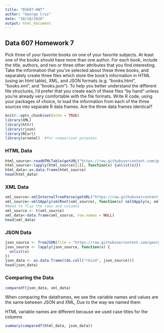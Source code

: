 ```yaml
---
title: "DS607-HW7"
author: "George Cruz"
date: "10/10/2020"
output: html_document
---
```


## Data 607 Homework 7

Pick three of your favorite books on one of your favorite subjects. At least one of the books should have more
than one author. For each book, include the title, authors, and two or three other attributes that you find
interesting.
Take the information that you’ve selected about these three books, and separately create three files which
store the book’s information in HTML (using an html table), XML, and JSON formats (e.g. “books.html”,
“books.xml”, and “books.json”). To help you better understand the different file structures, I’d prefer that you
create each of these files “by hand” unless you’re already very comfortable with the file formats.
Write R code, using your packages of choice, to load the information from each of the three sources into
separate R data frames. Are the three data frames identical?

```r
knitr::opts_chunk$set(echo = TRUE)
library(XML)
library(httr)
library(rjson)
library(RCurl)
library(arsenal)  #for comparison purposes
```

### HTML Data
```r
html_source<-readHTMLTable(getURL("https://raw.githubusercontent.com/georg4re/DS607/master/data/books.html"))
html_source<-lapply(html_source[[1]], function(x) {unlist(x)})
html_data<-as.data.frame(html_source)
head(html_data)
```

### XML Data
```r
xml_source<-xmlInternalTreeParse(getURL("https://raw.githubusercontent.com/georg4re/DS607/master/data/books.xml"))
xml_source<-xmlSApply(xmlRoot(xml_source), function(x) xmlSApply(x, xmlValue))
#Need to flip the rows and columns
xml_source <- t(xml_source)
xml_data<-data.frame(xml_source, row.names = NULL)
head(xml_data)
```

### JSON Data
```r
json_source <- fromJSON(file = "https://raw.githubusercontent.com/georg4re/DS607/master/data/books.json")
json_source <- lapply(json_source, function(x) {
  unlist(x)
})
json_data <- as.data.frame((do.call("rbind", json_source)))
head(json_data)
```

### Comparing the Data
```r
comparedf(json_data, xml_data)

```

When comparing the dataframes, we see the variable names and values are the same between JSON and XML,  Due to the way we named them 

HTML variable names are different because we used case titles for the columns 
```r
summary(comparedf(html_data, json_data))
```

